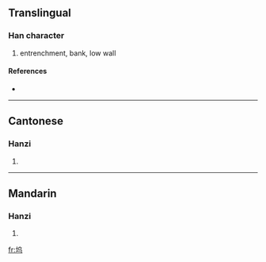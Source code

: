 {{see|塢}}
==Translingual==

===Han character===
{{Han char|rn=32|rad=土|as=04|sn=7|four=|canj=土心女一 (GPVM)}}

# entrenchment, bank, low wall

====References====
* {{Han ref|kx=0226.101|hdz=10426.020|uh=575E|ud=22366}}

----

==Cantonese==

===Hanzi===
{{yue-hanzi|jyut=|y=wu2}}

# {{defn|Cantonese}}

----

==Mandarin==

===Hanzi===
{{cmn-hanzi|tra=塢|pin=[[wù]] ([[wu4]])|wg=wu<sup>4</sup>}}

# {{defn|Mandarin}}

[[fr:坞]]